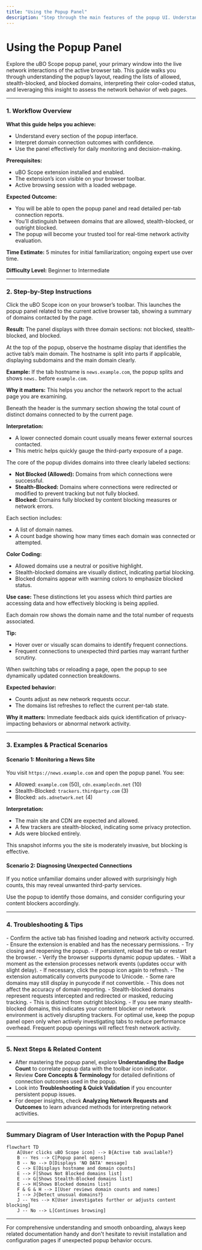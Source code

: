 ```yaml
---
title: "Using the Popup Panel"
description: "Step through the main features of the popup UI. Understand how to read allowed, stealth-blocked, and blocked domains, interpret the color-coded outcomes, and leverage the information to assess web page behavior. Covers everyday usage scenarios and how the UI reflects real-time changes."
---
```


# Using the Popup Panel

Explore the uBO Scope popup panel, your primary window into the live network interactions of the active browser tab. This guide walks you through understanding the popup’s layout, reading the lists of allowed, stealth-blocked, and blocked domains, interpreting their color-coded status, and leveraging this insight to assess the network behavior of web pages.

---

### 1. Workflow Overview

**What this guide helps you achieve:**
- Understand every section of the popup interface.
- Interpret domain connection outcomes with confidence.
- Use the panel effectively for daily monitoring and decision-making.

**Prerequisites:**
- uBO Scope extension installed and enabled.
- The extension’s icon visible on your browser toolbar.
- Active browsing session with a loaded webpage.

**Expected Outcome:**
- You will be able to open the popup panel and read detailed per-tab connection reports.
- You’ll distinguish between domains that are allowed, stealth-blocked, or outright blocked.
- The popup will become your trusted tool for real-time network activity evaluation.

**Time Estimate:** 5 minutes for initial familiarization; ongoing expert use over time.

**Difficulty Level:** Beginner to Intermediate

---

### 2. Step-by-Step Instructions

<Steps>
<Step title="Opening the Popup Panel">
Click the uBO Scope icon on your browser’s toolbar. This launches the popup panel related to the current active browser tab, showing a summary of domains contacted by the page.

**Result:** The panel displays with three domain sections: not blocked, stealth-blocked, and blocked.
</Step>

<Step title="Reading the Tab Hostname Header">
At the top of the popup, observe the hostname display that identifies the active tab’s main domain. The hostname is split into parts if applicable, displaying subdomains and the main domain clearly.

**Example:** If the tab hostname is `news.example.com`, the popup splits and shows `news.` before `example.com`.

**Why it matters:** This helps you anchor the network report to the actual page you are examining.
</Step>

<Step title="Understanding Domain Connection Counts">
Beneath the header is the summary section showing the total count of distinct domains connected to by the current page.

**Interpretation:**
- A lower connected domain count usually means fewer external sources contacted.
- This metric helps quickly gauge the third-party exposure of a page.
</Step>

<Step title="Interpreting the Three Outcome Sections">
The core of the popup divides domains into three clearly labeled sections:

- **Not Blocked (Allowed):** Domains from which connections were successful.
- **Stealth-Blocked:** Domains where connections were redirected or modified to prevent tracking but not fully blocked.
- **Blocked:** Domains fully blocked by content blocking measures or network errors.

Each section includes:
- A list of domain names.
- A count badge showing how many times each domain was connected or attempted.

**Color Coding:**
- Allowed domains use a neutral or positive highlight.
- Stealth-blocked domains are visually distinct, indicating partial blocking.
- Blocked domains appear with warning colors to emphasize blocked status.

**Use case:** These distinctions let you assess which third parties are accessing data and how effectively blocking is being applied.
</Step>

<Step title="Exploring Domain Details">
Each domain row shows the domain name and the total number of requests associated.

**Tip:**
- Hover over or visually scan domains to identify frequent connections.
- Frequent connections to unexpected third parties may warrant further scrutiny.
</Step>

<Step title="Interpreting Real-Time Updates">
When switching tabs or reloading a page, open the popup to see dynamically updated connection breakdowns.

**Expected behavior:**
- Counts adjust as new network requests occur.
- The domains list refreshes to reflect the current per-tab state.

**Why it matters:**
Immediate feedback aids quick identification of privacy-impacting behaviors or abnormal network activity.
</Step>
</Steps>

---

### 3. Examples & Practical Scenarios

#### Scenario 1: Monitoring a News Site

You visit `https://news.example.com` and open the popup panel. You see:
- Allowed: `example.com` (50), `cdn.examplecdn.net` (10)
- Stealth-Blocked: `trackers.thirdparty.com` (3)
- Blocked: `ads.adnetwork.net` (4)

**Interpretation:**
- The main site and CDN are expected and allowed.
- A few trackers are stealth-blocked, indicating some privacy protection.
- Ads were blocked entirely.

This snapshot informs you the site is moderately invasive, but blocking is effective.

#### Scenario 2: Diagnosing Unexpected Connections

If you notice unfamiliar domains under allowed with surprisingly high counts, this may reveal unwanted third-party services.

Use the popup to identify those domains, and consider configuring your content blockers accordingly.

---

### 4. Troubleshooting & Tips

<AccordionGroup title="Common Issues and Solutions">
<Accordion title="Popup Displays 'NO DATA' or Remains Blank">
- Confirm the active tab has finished loading and network activity occurred.
- Ensure the extension is enabled and has the necessary permissions.
- Try closing and reopening the popup.
- If persistent, reload the tab or restart the browser.
</Accordion>
<Accordion title="Counts Do Not Update After Reloading Tab">
- Verify the browser supports dynamic popup updates.
- Wait a moment as the extension processes network events (updates occur with slight delay).
- If necessary, click the popup icon again to refresh.
</Accordion>
<Accordion title="Domain Names Appear in Punycode Format">
- The extension automatically converts punycode to Unicode.
- Some rare domains may still display in punycode if not convertible.
- This does not affect the accuracy of domain reporting.
</Accordion>
<Accordion title="Understanding Stealth Blocked Behavior">
- Stealth-blocked domains represent requests intercepted and redirected or masked, reducing tracking.
- This is distinct from outright blocking.
- If you see many stealth-blocked domains, this indicates your content blocker or network environment is actively disrupting trackers.
</Accordion>
</AccordionGroup>

<Tip>
For optimal use, keep the popup panel open only when actively investigating tabs to reduce performance overhead. Frequent popup openings will reflect fresh network activity.
</Tip>

---

### 5. Next Steps & Related Content

- After mastering the popup panel, explore **Understanding the Badge Count** to correlate popup data with the toolbar icon indicator.
- Review **Core Concepts & Terminology** for detailed definitions of connection outcomes used in the popup.
- Look into **Troubleshooting & Quick Validation** if you encounter persistent popup issues.
- For deeper insights, check **Analyzing Network Requests and Outcomes** to learn advanced methods for interpreting network activities.

---

### Summary Diagram of User Interaction with the Popup Panel

```mermaid
flowchart TD
    A[User clicks uBO Scope icon] --> B{Active tab available?}
    B -- Yes --> C[Popup panel opens]
    B -- No --> D[Displays 'NO DATA' message]
    C --> E[Displays hostname and domain counts]
    E --> F[Shows Not Blocked domains list]
    E --> G[Shows Stealth-Blocked domains list]
    E --> H[Shows Blocked domains list]
    F & G & H --> I[User reviews domain counts and names]
    I --> J{Detect unusual domains?}
    J -- Yes --> K[User investigates further or adjusts content blocking]
    J -- No --> L[Continues browsing]
```

---

For comprehensive understanding and smooth onboarding, always keep related documentation handy and don't hesitate to revisit installation and configuration pages if unexpected popup behavior occurs.
